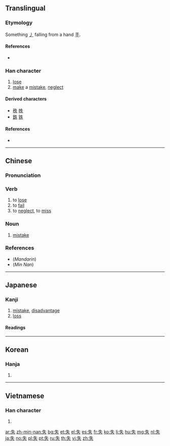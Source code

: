{{also|先|矢|夫}}
==Translingual==
{{stroke order}}

===Etymology===
{{Han etyl}}

{{Han compound|手|丿|ls=ic}}

Something [[丿]] falling from a hand [[手]].

====References====
* {{cite web
|url=http://internationalscientific.org/CharacterEtymology.aspx?characterInput=%E5%A4%B1&submitButton1=Etymology
|title=失 etymology
|author=Richard Sears
|work=Chinese Etymology
|language=Mandarin/English
|accessdate=2014-02-22}}

===Han character===
{{Han char|rn=37|rad=大|as=02|sn=5|four=25030|canj=HQO|ids=⿰丿夫}}

# [[lose]]
# [[make]] a [[mistake]], [[neglect]]

====Derived characters====
* [[秩]] [[帙]]
* [[鉄]] [[铁]] {{qualifier|in simplified form}}

====References====
* {{Han ref|kx=0249.090|dkj=05844|dj=0508.070|hdz=10525.010|uh=5931|ud=22833|bh=A5A2|bd=42402}}

----

==Chinese==
{{zh-forms}}

===Pronunciation===
{{zh-pron
|m=shī
|c=sat1
|h=
|mn=sit
|w=
|mc=y
|oc=y
|ma=|ma2=
|cat=v,n
}}

===Verb===
{{zh-verb|ts}}

# to [[lose]]
# to [[fail]]
# to [[neglect]], to [[miss]]

===Noun===
{{zh-noun|ts}}

# [[mistake]]

===References===
* (''Mandarin'') {{cite web
|url=http://www.mdbg.net/chindict/chindict.php?page=worddict&wdrst=0&wdqb=失
|title=失
|work=MDBG English to Chinese dictionary ( Based on CC-CEDICT )
|language=Mandarin/English
|accessdate=2014-02-22}}
* (''Min Nan'') {{thcwd|1645}}

----

==Japanese==

===Kanji===
{{ja-kanji|grade=4|rs=大02}}

# [[mistake]], [[disadvantage]]
# [[loss]]

====Readings====
{{ja-readings
|goon=[[しち]] (shichi)
|kanon=[[しつ]] (shitsu)
|kun=[[うしなう]] ([[失う]], ushinau)
}}

----

==Korean==

===Hanja===
{{ko-hanja|hangeul=실|rv=sil|mr=sil|y=sil}}

# {{defn|lang=ko|sort=大02}}

----

==Vietnamese==

===Han character===
{{vi-hantu|[[thất]], [[thắt]]|rs=大02}}

# {{defn|lang=vi|sort=大02}}

[[ar:失]]
[[zh-min-nan:失]]
[[bg:失]]
[[et:失]]
[[el:失]]
[[es:失]]
[[fr:失]]
[[ko:失]]
[[li:失]]
[[hu:失]]
[[mg:失]]
[[nl:失]]
[[ja:失]]
[[no:失]]
[[pl:失]]
[[pt:失]]
[[ru:失]]
[[th:失]]
[[vi:失]]
[[zh:失]]